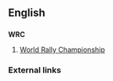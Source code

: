 ==English==

==={{initialism}}===
'''WRC'''
# [[World Rally Championship]]

===External links===
{{pedialite}}